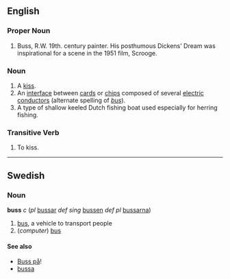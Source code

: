 ==English==
===Proper Noun===

#Buss, R.W. 19th. century painter. His posthumous Dickens' Dream was inspirational for a scene in the 1951 film, Scrooge.


===Noun===

# A [[kiss]].
# An [[interface]] between [[card]]s or [[chip]]s composed of several [[electric]] [[conductor]]s (alternate spelling of ''[[bus]]'').
# A type of shallow keeled Dutch fishing boat used especially for herring fishing.

===Transitive Verb===

# To kiss.
----
==Swedish==
===Noun===
'''buss''' ''c'' (''pl'' [[bussar]] ''def sing'' [[bussen]] ''def pl'' [[bussarna]])

#[[bus]], a vehicle to transport people
#(''computer'') [[bus]]


====See also====
*[[Buss på]]!
*[[bussa]]